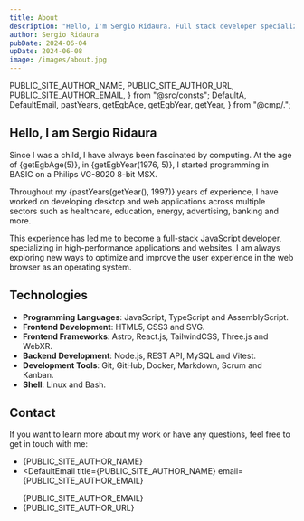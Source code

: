 ```yaml
---
title: About
description: "Hello, I'm Sergio Ridaura. Full stack developer specializing in TypeScript, AssemblyScript, Astro, React, Tailwind, Node, and MySQL. I create high-performance applications and websites."
author: Sergio Ridaura
pubDate: 2024-06-04
upDate: 2024-06-08
image: /images/about.jpg
---
```


  PUBLIC_SITE_AUTHOR_NAME,
  PUBLIC_SITE_AUTHOR_URL,
  PUBLIC_SITE_AUTHOR_EMAIL,
} from "@src/consts";
  DefaultA,
  DefaultEmail,
  pastYears,
  getEgbAge,
  getEgbYear,
  getYear,
} from "@cmp/.";

## Hello, I am Sergio Ridaura

Since I was a child, I have always been fascinated by computing. At the age of {getEgbAge(5)}, in {getEgbYear(1976, 5)}, I started programming in BASIC on a Philips VG-8020 8-bit MSX.

Throughout my {pastYears(getYear(), 1997)} years of experience, I have worked on developing desktop and web applications across multiple sectors such as healthcare, education, energy, advertising, banking and more.

This experience has led me to become a full-stack JavaScript developer, specializing in high-performance applications and websites. I am always exploring new ways to optimize and improve the user experience in the web browser as an operating system.

## Technologies

- **Programming Languages**: JavaScript, TypeScript and AssemblyScript.
- **Frontend Development**: HTML5, CSS3 and SVG.
- **Frontend Frameworks**: Astro, React.js, TailwindCSS, Three.js and WebXR.
- **Backend Development**: Node.js, REST API, MySQL and Vitest.
- **Development Tools**: Git, GitHub, Docker, Markdown, Scrum and Kanban.
- **Shell**: Linux and Bash.

## Contact

If you want to learn more about my work or have any questions, feel free to get in touch with me:

- <DefaultA title="PUBLIC_SITE_AUTHOR_NAME" url={PUBLIC_SITE_AUTHOR_NAME}>
    {PUBLIC_SITE_AUTHOR_NAME}
  </DefaultA>
- <DefaultEmail
    title={PUBLIC_SITE_AUTHOR_NAME}
    email={PUBLIC_SITE_AUTHOR_EMAIL}
  >
    {PUBLIC_SITE_AUTHOR_EMAIL}
  </DefaultEmail>
- <DefaultA title="GitHub" url={PUBLIC_SITE_AUTHOR_URL}>
    {PUBLIC_SITE_AUTHOR_URL}
  </DefaultA>
